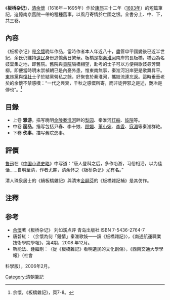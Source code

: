 《'''板桥杂记'''》，[[清|清]][[余懷|余懷]]（1616年－1695年）作於[[康熙|康熙]]三十二年（[[1693年|1693年]]）的短篇筆記，追憶南京舊院一帶的種種舊事，以風月寄情於亡國之恨。全書分上、中、下，共三卷。

==內容==
《板桥杂记》是[[余懷|余懷]]晚年作品，當時作者本人年近八十，盡管申甲國變後已近半世紀，余氏仍維持[[遺民|遺民]]身份追憶舊日繁華。板橋是指[[秦淮河|秦淮河]]南岸的長板橋，橋西為名妓雲集之地，即舊院。舊院與[[貢院|貢院]]隔橋相望，赴考的士子可以方便與歌妓尋芳問柳。即便當時明末崇禎朝已是內憂外患，惟東南無事，秦淮河沿岸更是歌舞昇平。[[東林黨|東林黨]]與[[復社|復社]]士子於結黨營私之餘，好聚會於秦淮河，攜妓流連忘返。這時垂垂老矣的余懷不禁感嘆：“一代之興衰，千秋之感慨所寄，而非徒狎邪之是述，艷冶是傳也”。<ref>余懷，《板橋雜記》，頁7-8。</ref>

==目錄==
*上卷 '''雅游'''。描写晚明[[金陵|金陵]][[秦淮河|秦淮河]]畔的[[梨园|梨园]]、秦淮河[[灯船|灯船]]、[[妓院|妓院]]等。
*中卷 '''丽品'''。描写包括尹春、李十娘、[[顾媚|顾媚]]、[[董小宛|董小宛]]、[[李香|李香]]、[[寇湄|寇湄]]等秦淮群艳。
*下卷 '''佚事'''。描写舊院逸事。

==評價==
[[鲁迅|鲁迅]]在《[[中国小说史略|中国小说史略]]》中写道：“唐人登科之后，多作冶游，习俗相沿，以为佳话……自明至清，作者尤夥，清余怀之《板桥杂记》尤有名。”

清人珠泉居士的《續板橋雜記》與清末[[金嗣芬|金嗣芬]]的《板橋雜記補》是其仿作。

==注釋==
{{reflist}}

==参考==
{{wikisource}}
{{refbegin}}
*[[余懷|余懷]]著《板桥杂记》 刘如溪点评 青岛出版社 ISBN 7-5436-2764-7
*唐碧紅︰〈余懷為何「鍾情」秦淮歌妓——讀《板橋雜記》〉，《南通航運職業技術學院學報》，第4期，2008 年12月。
* 靳能法、鍾繼剛︰〈從《板橋雜記》看明遺民的文化創傷〉，《西南交通大學學報》（社會
科學版），2006年2月。
{{refend}}

[[Category:清朝筆記|Category:清朝筆記]]